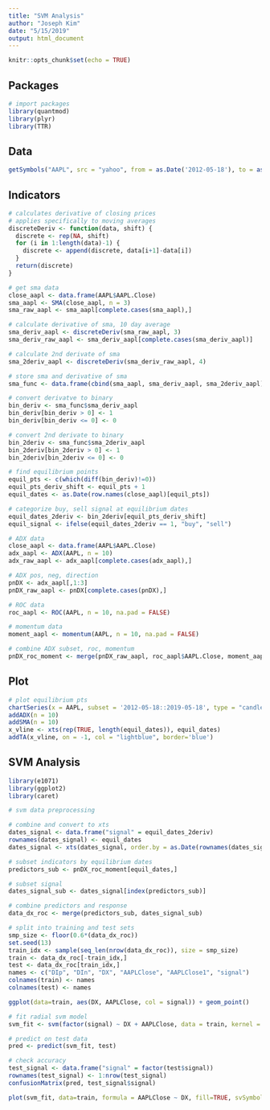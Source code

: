 ```yaml
---
title: "SVM Analysis"
author: "Joseph Kim"
date: "5/15/2019"
output: html_document
---
```


```r
knitr::opts_chunk$set(echo = TRUE)
```

## Packages

```r
# import packages
library(quantmod)
library(plyr)
library(TTR)
```

## Data

```r
getSymbols("AAPL", src = "yahoo", from = as.Date('2012-05-18'), to = as.Date('2019-05-18'))
```

## Indicators 

```r
# calculates derivative of closing prices
# applies specifically to moving averages
discreteDeriv <- function(data, shift) {
  discrete <- rep(NA, shift)
  for (i in 1:length(data)-1) {
    discrete <- append(discrete, data[i+1]-data[i])
  }
  return(discrete)
}
```

```r
# get sma data
close_aapl <- data.frame(AAPL$AAPL.Close)
sma_aapl <- SMA(close_aapl, n = 3)
sma_raw_aapl <- sma_aapl[complete.cases(sma_aapl),]
```

```r
# calculate derivative of sma, 10 day average
sma_deriv_aapl <- discreteDeriv(sma_raw_aapl, 3)
sma_deriv_raw_aapl <- sma_deriv_aapl[complete.cases(sma_deriv_aapl)]
```

```r
# calculate 2nd derivate of sma
sma_2deriv_aapl <- discreteDeriv(sma_deriv_raw_aapl, 4)
```

```r
# store sma and derivative of sma
sma_func <- data.frame(cbind(sma_aapl, sma_deriv_aapl, sma_2deriv_aapl))
```

```r
# convert derivatve to binary
bin_deriv <- sma_func$sma_deriv_aapl
bin_deriv[bin_deriv > 0] <- 1
bin_deriv[bin_deriv <= 0] <- 0

# convert 2nd derivate to binary
bin_2deriv <- sma_func$sma_2deriv_aapl
bin_2deriv[bin_2deriv > 0] <- 1
bin_2deriv[bin_2deriv <= 0] <- 0

# find equilibrium points
equil_pts <- c(which(diff(bin_deriv)!=0))
equil_pts_deriv_shift <- equil_pts + 1
equil_dates <- as.Date(row.names(close_aapl)[equil_pts])

# categorize buy, sell signal at equilibrium dates
equil_dates_2deriv <- bin_2deriv[equil_pts_deriv_shift]
equil_signal <- ifelse(equil_dates_2deriv == 1, "buy", "sell")
```

```r
# ADX data
close_aapl <- data.frame(AAPL$AAPL.Close)
adx_aapl <- ADX(AAPL, n = 10)
adx_raw_aapl <- adx_aapl[complete.cases(adx_aapl),] 

# ADX pos, neg, direction
pnDX <- adx_aapl[,1:3]
pnDX_raw_aapl <- pnDX[complete.cases(pnDX),]

# ROC data
roc_aapl <- ROC(AAPL, n = 10, na.pad = FALSE)

# momentum data
moment_aapl <- momentum(AAPL, n = 10, na.pad = FALSE)

# combine ADX subset, roc, momentum
pnDX_roc_moment <- merge(pnDX_raw_aapl, roc_aapl$AAPL.Close, moment_aapl$AAPL.Close)
```

## Plot

```r
# plot equilibrium pts
chartSeries(x = AAPL, subset = '2012-05-18::2019-05-18', type = "candlesticks", theme = chartTheme("white"), up.col = "green", dn.col = "red") 
addADX(n = 10)
addSMA(n = 10)
x_vline <- xts(rep(TRUE, length(equil_dates)), equil_dates)
addTA(x_vline, on = -1, col = "lightblue", border='blue')
```

## SVM Analysis

```r
library(e1071)
library(ggplot2)
library(caret)
```


```r
# svm data preprocessing

# combine and convert to xts
dates_signal <- data.frame("signal" = equil_dates_2deriv)
rownames(dates_signal) <- equil_dates
dates_signal <- xts(dates_signal, order.by = as.Date(rownames(dates_signal), "%Y-%m-%d"))

# subset indicators by equilibrium dates
predictors_sub <- pnDX_roc_moment[equil_dates,]

# subset signal 
dates_signal_sub <- dates_signal[index(predictors_sub)]

# combine predictors and response
data_dx_roc <- merge(predictors_sub, dates_signal_sub)

# split into training and test sets
smp_size <- floor(0.6*(data_dx_roc))
set.seed(13)
train_idx <- sample(seq_len(nrow(data_dx_roc)), size = smp_size)
train <- data_dx_roc[-train_idx,]
test <- data_dx_roc[train_idx,]
names <- c("DIp", "DIn", "DX", "AAPLClose", "AAPLClose1", "signal")
colnames(train) <- names
colnames(test) <- names
```

```r
ggplot(data=train, aes(DX, AAPLClose, col = signal)) + geom_point()
```

```r
# fit radial svm model
svm_fit <- svm(factor(signal) ~ DX + AAPLClose, data = train, kernel = "linear", degree = 3)
```

```r
# predict on test data
pred <- predict(svm_fit, test)

# check accuracy
test_signal <- data.frame("signal" = factor(test$signal))
rownames(test_signal) <- 1:nrow(test_signal)
confusionMatrix(pred, test_signal$signal)
```

```r
plot(svm_fit, data=train, formula = AAPLClose ~ DX, fill=TRUE, svSymbol = 21, dataSymbol = 19, symbolPalette = c( "#268417", "red"), col = c("#f9dbca", "#e5f9ca"))
```


